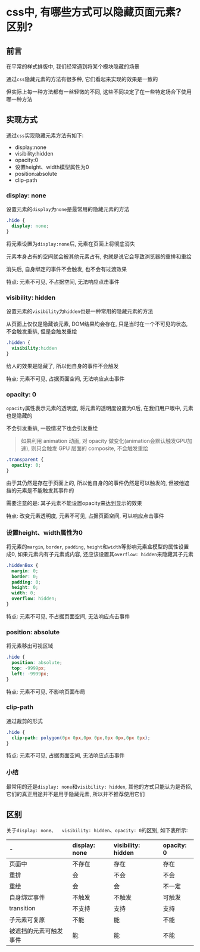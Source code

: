 # css中, 有哪些方式可以隐藏页面元素? 区别?

## 前言

在平常的样式排版中, 我们经常遇到将某个模块隐藏的场景

通过`css`隐藏元素的方法有很多种, 它们看起来实现的效果是一致的

但实际上每一种方法都有一丝轻微的不同, 这些不同决定了在一些特定场合下使用哪一种方法

## 实现方式

通过`css`实现隐藏元素方法有如下: 

- display:none
- visibility:hidden
- opacity:0
- 设置height、width模型属性为0
- position:absolute
- clip-path

### display: none

设置元素的`display`为`none`是最常用的隐藏元素的方法

```css
.hide {
  display: none;
}
```

将元素设置为`display:none`后, 元素在页面上将彻底消失

元素本身占有的空间就会被其他元素占有, 也就是说它会导致浏览器的重排和重绘

消失后, 自身绑定的事件不会触发, 也不会有过渡效果

特点: 元素不可见, 不占据空间, 无法响应点击事件

### visibility: hidden

设置元素的`visibility`为`hidden`也是一种常用的隐藏元素的方法

从页面上仅仅是隐藏该元素, DOM结果均会存在, 只是当时在一个不可见的状态, 不会触发重排, 但是会触发重绘

```css
.hidden {
  visibility:hidden
}
```

给人的效果是隐藏了, 所以他自身的事件不会触发

特点: 元素不可见, 占据页面空间, 无法响应点击事件

### opacity: 0

`opacity`属性表示元素的透明度, 将元素的透明度设置为0后, 在我们用户眼中, 元素也是隐藏的

不会引发重排, 一般情况下也会引发重绘

> 如果利用 animation 动画, 对 opacity 做变化(animation会默认触发GPU加速), 则只会触发 GPU 层面的 composite, 不会触发重绘

```css
.transparent {
  opacity: 0;
}
```

由于其仍然是存在于页面上的, 所以他自身的的事件仍然是可以触发的, 但被他遮挡的元素是不能触发其事件的

需要注意的是: 其子元素不能设置opacity来达到显示的效果

特点: 改变元素透明度, 元素不可见, 占据页面空间, 可以响应点击事件

### 设置height、width属性为0

将元素的`margin`, `border`, `padding`, `height`和`width`等影响元素盒模型的属性设置成0, 如果元素内有子元素或内容, 还应该设置其`overflow: hidden`来隐藏其子元素

```css
.hiddenBox {
  margin: 0;     
  border: 0;
  padding: 0;
  height: 0;
  width: 0;
  overflow: hidden;
}
```

特点: 元素不可见, 不占据页面空间, 无法响应点击事件

### position: absolute

将元素移出可视区域

```css
.hide {
  position: absolute;
  top: -9999px;
  left: -9999px;
}
```

特点: 元素不可见, 不影响页面布局

### clip-path

通过裁剪的形式

```css
.hide {
  clip-path: polygon(0px 0px,0px 0px,0px 0px,0px 0px);
}
```

特点: 元素不可见, 占据页面空间, 无法响应点击事件

### 小结

最常用的还是`display: none`和`visibility: hidden`, 其他的方式只能认为是奇招, 它们的真正用途并不是用于隐藏元素, 所以并不推荐使用它们


## 区别

关于`display: none`、`  visibility: hidden`、`opacity: 0`的区别, 如下表所示: 

|-| display: none|visibility: hidden|opacity: 0|
|:---|:---|:---|:---|
|页面中|不存在|存在|存在|
|重排|会|不会|不会|
|重绘|会|会|不一定|
|自身绑定事件|不触发|不触发|可触发|
|transition|不支持|支持|支持|
|子元素可复原|不能|能|不能|
|被遮挡的元素可触发事件|能|能|不能|